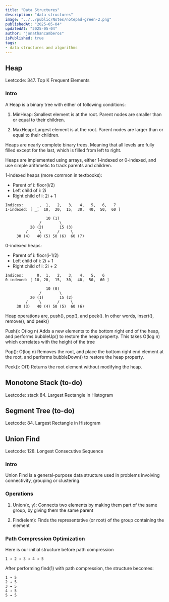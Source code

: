 ```yaml
---
title: "Data Structures"
description: "data structures"
image: "../../public/Notes/notepad-green-2.png"
publishedAt: "2025-05-04"
updatedAt: "2025-05-04" 
author: "jonathancamberos"
isPublished: true
tags: 
- data structures and algorithms
---
```


## Heap

Leetcode: 347. Top K Frequent Elements

### Intro
A Heap is a binary tree with either of following conditions:

1. MinHeap: Smallest element is at the root. Parent nodes are smaller than or equal to their children. 

2. MaxHeap: Largest element is at the root. Parent nodes are larger than or equal to their children.

Heaps are nearly complete binary trees. Meaning that all levels are fully filled
except for the last, which is filled from left to right.

Heaps are implemented using arrays, either 1-indexed or 0-indexed, and use simple arithmetic to track parents and children.

1-indexed heaps (more common in textbooks):
- Parent of i: floor(i/2)
- Left child of i: 2i
- Right child of i: 2i + 1

```
Indices:      _,  1,   2,   3,   4,   5,   6,   7
1-indexed: [ _,  10,  20,  15,  30,  40,  50,  60 ]

                  10 (1)
               /        \
           20 (2)       15 (3)
         /     \       /     \
     30 (4)   40 (5) 50 (6)  60 (7)
```

0-indexed heaps:
- Parent of i: floor(i-1/2)
- Left child of i: 2i + 1
- Right child of i: 2i + 2

```
Indices:      0,  1,   2,   3,   4,   5,   6
0-indexed: [ 10, 20,  15,  30,  40,  50,  60 ]

                  10 (0)
               /        \
           20 (1)       15 (2)
         /     \       /     \
     30 (3)   40 (4) 50 (5)  60 (6)
```


Heap operations are, push(), pop(), and peek().
In other words, insert(), remove(), and peek()

Push(): O(log n)
Adds a new elements to the bottom right end of the heap, and performs bubbleUp()
to restore the heap property.
This takes O(log n) which correlates with the height of the tree

Pop(): O(log n)
Removes the root, and place the bottom right end element at the root, and performs bubbleDown()
to restore the heap property.

Peek(): O(1)
Returns the root element without modifying the heap.


## Monotone Stack (to-do)

Leetcode: stack 84. Largest Rectangle in Histogram


## Segment Tree (to-do)

Leetcode: 84. Largest Rectangle in Histogram


## Union Find

Leetcode: 128. Longest Consecutive Sequence

### Intro

Union Find is a general-purpose data structure
used in problems involving connectivity, grouping or clustering.

### Operations

1. Union(x, y):
Connects two elements by making them part of the same group,
by giving them the same parent

2. Find(elem):
Finds the representative (or root) of the group containing the element


### Path Compression Optimization

Here is our initial structure before path compression
```
1 → 2 → 3 → 4 → 5
```

After performing find(1) with path compression, 
the structure becomes:
```
1 → 5  
2 → 5  
3 → 5  
4 → 5  
5 → 5  
```